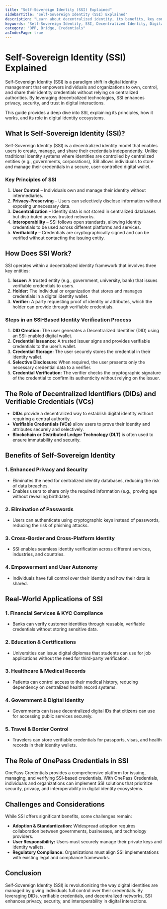 ```yaml
---
title: "Self-Sovereign Identity (SSI) Explained"
sidebarTitle: "Self-Sovereign Identity (SSI) Explained"
description: "Learn about decentralized identity, its benefits, key concepts, use cases, and the future of digital identity management."
keywords: "Self-Sovereign Identity, SSI, Decentralized Identity, Digital Identity, Verifiable Credentials"
category: "OPP, Bridge, Credentials"
asIndexPage: true
---
```


# Self-Sovereign Identity (SSI) Explained

Self-Sovereign Identity (SSI) is a paradigm shift in digital identity management that empowers individuals and organizations to own, control, and share their identity credentials without relying on centralized authorities. By leveraging decentralized technologies, SSI enhances privacy, security, and trust in digital interactions.

This guide provides a deep dive into SSI, explaining its principles, how it works, and its role in digital identity ecosystems.

## What Is Self-Sovereign Identity (SSI)?

Self-Sovereign Identity (SSI) is a decentralized identity model that enables users to create, manage, and share their credentials independently. Unlike traditional identity systems where identities are controlled by centralized entities (e.g., governments, corporations), SSI allows individuals to store and manage their credentials in a secure, user-controlled digital wallet.

### Key Principles of SSI

1. **User Control** – Individuals own and manage their identity without intermediaries.
2. **Privacy-Preserving** – Users can selectively disclose information without exposing unnecessary data.
3. **Decentralization** – Identity data is not stored in centralized databases but distributed across trusted networks.
4. **Interoperability** – SSI follows open standards, allowing identity credentials to be used across different platforms and services.
5. **Verifiability** – Credentials are cryptographically signed and can be verified without contacting the issuing entity.

## How Does SSI Work?

SSI operates within a decentralized identity framework that involves three key entities:

1. **Issuer:** A trusted entity (e.g., government, university, bank) that issues verifiable credentials to users.
2. **Holder:** The individual or organization that stores and manages credentials in a digital identity wallet.
3. **Verifier:** A party requesting proof of identity or attributes, which the holder can provide through verifiable credentials.

### Steps in an SSI-Based Identity Verification Process

1. **DID Creation:** The user generates a Decentralized Identifier (DID) using an SSI-enabled digital wallet.
2. **Credential Issuance:** A trusted issuer signs and provides verifiable credentials to the user’s wallet.
3. **Credential Storage:** The user securely stores the credential in their identity wallet.
4. **Selective Disclosure:** When required, the user presents only the necessary credential data to a verifier.
5. **Credential Verification:** The verifier checks the cryptographic signature of the credential to confirm its authenticity without relying on the issuer.

## The Role of Decentralized Identifiers (DIDs) and Verifiable Credentials (VCs)

- **DIDs** provide a decentralized way to establish digital identity without requiring a central authority.
- **Verifiable Credentials (VCs)** allow users to prove their identity and attributes securely and selectively.
- **Blockchain or Distributed Ledger Technology (DLT)** is often used to ensure immutability and security.

## Benefits of Self-Sovereign Identity

### 1. **Enhanced Privacy and Security**

- Eliminates the need for centralized identity databases, reducing the risk of data breaches.
- Enables users to share only the required information (e.g., proving age without revealing birthdate).

### 2. **Elimination of Passwords**

- Users can authenticate using cryptographic keys instead of passwords, reducing the risk of phishing attacks.

### 3. **Cross-Border and Cross-Platform Identity**

- SSI enables seamless identity verification across different services, industries, and countries.

### 4. **Empowerment and User Autonomy**

- Individuals have full control over their identity and how their data is shared.

## Real-World Applications of SSI

### 1. **Financial Services & KYC Compliance**

- Banks can verify customer identities through reusable, verifiable credentials without storing sensitive data.

### 2. **Education & Certifications**

- Universities can issue digital diplomas that students can use for job applications without the need for third-party verification.

### 3. **Healthcare & Medical Records**

- Patients can control access to their medical history, reducing dependency on centralized health record systems.

### 4. **Government & Digital Identity**

- Governments can issue decentralized digital IDs that citizens can use for accessing public services securely.

### 5. **Travel & Border Control**

- Travelers can store verifiable credentials for passports, visas, and health records in their identity wallets.

## The Role of OnePass Credentials in SSI

OnePass Credentials provides a comprehensive platform for issuing, managing, and verifying SSI-based credentials. With OnePass Credentials, individuals and organizations can implement SSI solutions that prioritize security, privacy, and interoperability in digital identity ecosystems.

## Challenges and Considerations

While SSI offers significant benefits, some challenges remain:

- **Adoption & Standardization:** Widespread adoption requires collaboration between governments, businesses, and technology providers.
- **User Responsibility:** Users must securely manage their private keys and identity wallets.
- **Regulatory Compliance:** Organizations must align SSI implementations with existing legal and compliance frameworks.

## Conclusion

Self-Sovereign Identity (SSI) is revolutionizing the way digital identities are managed by giving individuals full control over their credentials. By leveraging DIDs, verifiable credentials, and decentralized networks, SSI enhances privacy, security, and interoperability in digital interactions.
